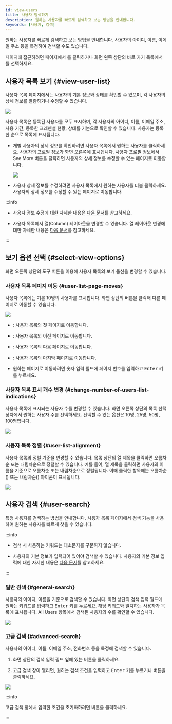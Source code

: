 ```yaml
---
id: view-users
title: 사용자 탐색하기
description: 원하는 사용자를 빠르게 검색하고 보는 방법을 안내합니다.
keywords: [사용자, 검색]
---
```


원하는 사용자를 빠르게 검색하고 보는 방법을 안내합니다. 사용자의 아이디, 이름, 이메일 주소 등을 특정하여 검색할 수도 있습니다.

<Cmd sid='shell.header.user' /> 페이지에 접근하려면 <Cmd sid='shell.header.launcher' /> 페이지에서 <Cmd sid='shell.header.user' />를 클릭하거나 화면 왼쪽 상단의 바로 가기 목록에서 <Cmd sid='shell.header.user' />를 선택하세요.

## 사용자 목록 보기 {#view-user-list}

사용자 목록 페이지에서는 사용자의 기본 정보와 상태를 확인할 수 있으며, 각 사용자의 상세 정보를 열람하거나 수정할 수 있습니다.

<Image src='/img/biostarx-users-list.png' />

사용자 목록은 등록된 사용자를 모두 표시하며, 각 사용자의 아이디, 이름, 이메일 주소, 사용 기간, 등록한 크레덴셜 현황, 상태를 기본으로 확인할 수 있습니다. 사용자는 등록한 순으로 목록에 표시됩니다.

* 개별 사용자의 상세 정보를 확인하려면 사용자 목록에서 원하는 사용자를 클릭하세요. 사용자의 프로필 정보가 화면 오른쪽에 표시됩니다. 사용자 프로필 정보에서 <Cmd>See More</Cmd> 버튼을 클릭하면 사용자의 상세 정보를 수정할 수 있는 페이지로 이동합니다.

  <Image src='/img/biostarx-users-list-view-profile.png' />

* 사용자 상세 정보를 수정하려면 사용자 목록에서 원하는 사용자를 더블 클릭하세요. 사용자의 상세 정보를 수정할 수 있는 페이지로 이동합니다.

:::info

* 사용자 정보 수정에 대한 자세한 내용은 [다음 문서](edit-user)를 참고하세요.

* 사용자 목록에서 열(Column) 레이아웃을 변경할 수 있습니다. 열 레이아웃 변경에 대한 자세한 내용은 [다음 문서](columnlayout)를 참고하세요.

:::

## 보기 옵션 선택 {#select-view-options}

화면 오른쪽 상단의 도구 버튼을 이용해 사용자 목록의 보기 옵션을 변경할 수 있습니다.

### 사용자 목록 페이지 이동 {#user-list-page-moves}

사용자 목록에는 기본 10명의 사용자를 표시합니다. 화면 상단의 버튼을 클릭해 다른 페이지로 이동할 수 있습니다.

<Image src='/img/biostarx-users-list-pagenation.png' />

* <IcFirst /> : 사용자 목록의 첫 페이지로 이동합니다.

* <IcFw /> : 사용자 목록의 이전 페이지로 이동합니다.

* <IcBw /> : 사용자 목록의 다음 페이지로 이동합니다.

* <IcLast /> : 사용자 목록의 마지막 페이지로 이동합니다.

* 원하는 페이지로 이동하려면 숫자 입력 필드에 페이지 번호를 입력하고 <Kbd>Enter</Kbd> 키를 누르세요.

### 사용자 목록 표시 개수 변경 {#change-number-of-users-list-indications}

사용자 목록에 표시되는 사용자 수를 변경할 수 있습니다. 화면 오른쪽 상단의 목록 선택 상자에서 원하는 사용자 수를 선택하세요. 선택할 수 있는 옵션은 10명, 25명, 50명, 100명입니다.

<Image src='/img/biostarx-users-list-select-row.png' />

### 사용자 목록 정렬 {#user-list-alignment}

사용자 목록의 정렬 기준을 변경할 수 있습니다. 목록 상단의 열 제목을 클릭하면 오름차순 또는 내림차순으로 정렬할 수 있습니다. 예를 들어, <Cmd sid='team.user.table.firstName' /> 열 제목을 클릭하면 사용자의 이름을 기준으로 오름차순 또는 내림차순으로 정렬됩니다. 이때 클릭한 항목에는 오름차순(<IcAscend />) 또는 내림차순(<IcDescend />) 아이콘이 표시됩니다.

<Image src='/img/biostarx-users-list-order.png' />


## 사용자 검색 {#user-search}

특정 사용자를 검색하는 방법을 안내합니다. 사용자 목록 페이지에서 검색 기능을 사용하여 원하는 사용자를 빠르게 찾을 수 있습니다.

:::info

* 검색 시 사용하는 키워드는 대소문자를 구분하지 않습니다.

* 사용자의 기본 정보가 입력되어 있어야 검색할 수 있습니다. 사용자의 기본 정보 입력에 대한 자세한 내용은 [다음 문서](add-user-basic-info)를 참고하세요.

:::

### 일반 검색 {#general-search}

사용자의 아이디, 이름을 기준으로 검색할 수 있습니다. 화면 상단의 검색 입력 필드에 원하는 키워드를 입력하고 <Kbd>Enter</Kbd> 키를 누르세요. 해당 키워드와 일치하는 사용자가 목록에 표시됩니다. <Cmd>All Users</Cmd> 항목에서 검색된 사용자의 수를 확인할 수 있습니다.

<Image src='/img/biostarx-users-search-result.png' />

### 고급 검색 {#advanced-search}

사용자의 아이디, 이름, 이메일 주소, 전화번호 등을 특정해 검색할 수 있습니다. 

1. 화면 상단의 검색 입력 필드 옆에 있는 <IcAdvSearch /> 버튼을 클릭하세요. 

1. 고급 검색 창이 열리면, 원하는 검색 조건을 입력하고 <Kbd>Enter</Kbd> 키를 누르거나 <Cmd sid='common.search' /> 버튼을 클릭하세요.

<Image src='/img/biostarx-users-advanced-search.png' />

:::info

고급 검색 창에서 입력한 조건을 초기화하려면 <Cmd sid='common.clearAll' /> 버튼을 클릭하세요.

:::